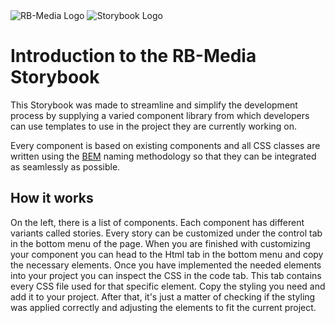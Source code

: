 
<Meta title="RB-Media/Introduction" />

<style>{`
  .logo-wrapper {
    display: flex;
    justify-content: space-around;
    align-items: center;
    flex-direction: row;
    padding: 50px 0;
  }

  .fa-solid {
    max-width: 10%;
    font-size: 40px;
    font-family: "Font Awesome 6 Pro";
    font-weight: 900;
    color: #333333;
  }

  .logo-storybook {
    padding: 0px 5%;
  }

  .sbdocs-img {
    max-height: 150px;
    max-width: 45%;
  }

  .sbdocs-h2 {
    font-weight: 700;
    padding-bottom: 0;
    border-bottom: none;
  }  
`}</style>

<div class="logo-wrapper">
  <img src="/rbmedia_logo_payoff.svg" alt="RB-Media Logo" />
  <i class="fa-solid fa-xmark"></i>
  <img class="logo-storybook" src="/storybook_logo.png" alt="Storybook Logo" />
</div>

# Introduction to the RB-Media Storybook

This Storybook was made to streamline and simplify the development process 
by supplying a varied component library from which developers can use templates to use in the project they are currently working on.

Every component is based on existing components and all CSS classes are written using the <a href="http://getbem.com/naming/" target="_blank">BEM</a> naming methodology so that they can be integrated as seamlessly as possible.

## How it works
On the left, there is a list of components. Each component has different variants called stories. 
Every story can be customized under the control tab in the bottom menu of the page. 
When you are finished with customizing your component you can head to the Html tab in the bottom menu and copy the necessary elements. 
Once you have implemented the needed elements into your project you can inspect the CSS in the code tab. 
This tab contains every CSS file used for that specific element. Copy the styling you need and add it to your project. 
After that, it's just a matter of checking if the styling was applied correctly and adjusting the elements to fit the current project.


